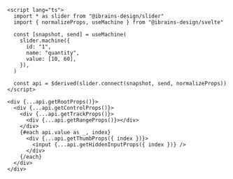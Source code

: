 ```svelte
<script lang="ts">
  import * as slider from "@ibrains-design/slider"
  import { normalizeProps, useMachine } from "@ibrains-design/svelte"

  const [snapshot, send] = useMachine(
    slider.machine({
      id: "1",
      name: "quantity",
      value: [10, 60],
    }),
  )

  const api = $derived(slider.connect(snapshot, send, normalizeProps))
</script>

<div {...api.getRootProps()}>
  <div {...api.getControlProps()}>
    <div {...api.getTrackProps()}>
      <div {...api.getRangeProps()}></div>
    </div>
    {#each api.value as _, index}
      <div {...api.getThumbProps({ index })}>
        <input {...api.getHiddenInputProps({ index })} />
      </div>
    {/each}
  </div>
</div>
```
